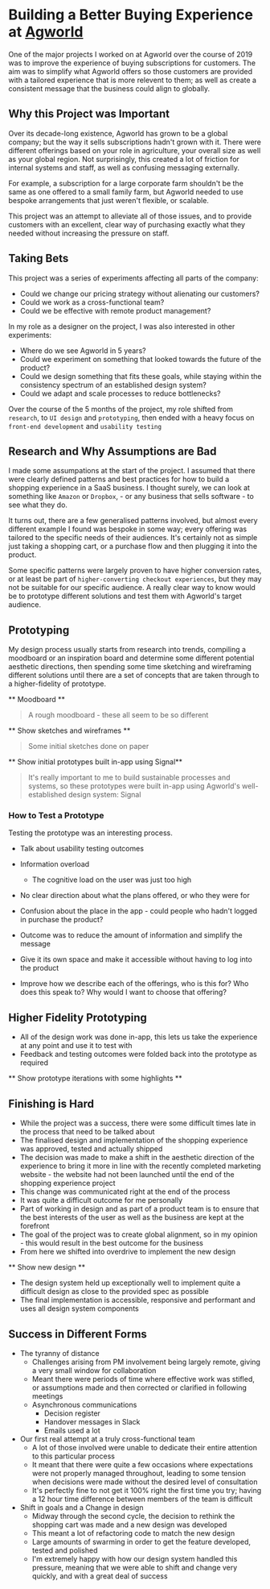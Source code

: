 
# Building a Better Buying Experience at [Agworld](https://agworld.com)

One of the major projects I worked on at Agworld over the course of 2019 was to improve the experience of buying subscriptions for customers. The aim was to simplify what Agworld offers so those customers are provided with a tailored experience that is more relevent to them; as well as create a consistent message that the business could align to globally.

## Why this Project was Important

Over its decade-long existence, Agworld has grown to be a global company; but the way it sells subscriptions hadn't grown with it. There were different offerings based on your role in agriculture, your overall size as well as your global region. Not surprisingly, this created a lot of friction for internal systems and staff, as well as confusing messaging externally. 

For example, a subscription for a large corporate farm shouldn't be the same as one offered to a small family farm, but Agworld needed to use bespoke arrangements that just weren't flexible, or scalable.

This project was an attempt to alleviate all of those issues, and to provide customers with an excellent, clear way of purchasing exactly what they needed without increasing the pressure on staff.

## Taking Bets

This project was a series of experiments affecting all parts of the company:

- Could we change our pricing strategy without alienating our customers?
- Could we work as a cross-functional team?
- Could we be effective with remote product management?

In my role as a designer on the project, I was also interested in other experiments:

- Where do we see Agworld in 5 years?
- Could we experiment on something that looked towards the future of the product?
- Could we design something that fits these goals, while staying within the consistency spectrum of an established design system?
- Could we adapt and scale processes to reduce bottlenecks?

Over the course of the 5 months of the project, my role shifted from `research`, to `UI design` and `prototyping`, then ended with a heavy focus on `front-end development` and `usability testing`

## Research and Why Assumptions are Bad

I made some assumpations at the start of the project. I assumed that there were clearly defined patterns and best practices for how to build a shopping experience in a SaaS business. I thought surely, we can look at something like `Amazon` or `Dropbox`, - or any business that sells software - to see what they do.

It turns out, there are a few generalised patterns involved, but almost every different example I found was bespoke in some way; every offering was tailored to the specific needs of their audiences. It's certainly not as simple just taking a shopping cart, or a purchase flow and then plugging it into the product.

Some specific patterns were largely proven to have higher conversion rates, or at least be part of `higher-converting checkout experiences`, but they may not be suitable for our specific audience. A really clear way to know would be to prototype different solutions and test them with Agworld's target audience.

## Prototyping

My design process usually starts from research into trends, compiling a moodboard or an inspiration board and determine some different potential aesthetic directions, then spending some time sketching and wireframing different solutions until there are a set of concepts that are taken through to a higher-fidelity of prototype.

** Moodboard **

> A rough moodboard - these all seem to be so different

** Show sketches and wireframes **

> Some initial sketches done on paper

** Show initial prototypes built in-app using Signal**

> It's really important to me to build sustainable processes and systems, so these prototypes were built in-app using Agworld's well-established design system: Signal

### How to Test a Prototype

Testing the prototype was an interesting process. 

- Talk about usability testing outcomes
- Information overload
  - The cognitive load on the user was just too high
- No clear direction about what the plans offered, or who they were for
- Confusion about the place in the app - could people who hadn't logged in purchase the product?

- Outcome was to reduce the amount of information and simplify the message
- Give it its own space and make it accessible without having to log into the product
- Improve how we describe each of the offerings, who is this for? Who does this speak to? Why would I want to choose that offering?

## Higher Fidelity Prototyping

- All of the design work was done in-app, this lets us take the experience at any point and use it to test with
- Feedback and testing outcomes were folded back into the prototype as required

** Show prototype iterations with some highlights **

## Finishing is Hard

- While the project was a success, there were some difficult times late in the process that need to be talked about
- The finalised design and implementation of the shopping experience was approved, tested and actually shipped
- The decision was made to make a shift in the aesthetic direction of the experience to bring it more in line with the recently completed marketing website - the website had not been launched until the end of the shopping experience project
- This change was communicated right at the end of the process
- It was quite a difficult outcome for me personally
- Part of working in design and as part of a product team is to ensure that the best interests of the user as well as the business are kept at the forefront
- The goal of the project was to create global alignment, so in my opinion - this would result in the best outcome for the business
- From here we shifted into overdrive to implement the new design

** Show new design **

- The design system held up exceptionally well to implement quite a difficult design as close to the provided spec as possible
- The final implementation is accessible, responsive and performant and uses all design system components

## Success in Different Forms

- The tyranny of distance
  - Challenges arising from PM involvement being largely remote, giving a very small window for collaboration
  - Meant there were periods of time where effective work was stifled, or assumptions made and then corrected or clarified in following meetings
  - Asynchronous communications
    - Decision register
    - Handover messages in Slack
    - Emails used a lot
- Our first real attempt at a truly cross-functional team
  - A lot of those involved were unable to dedicate their entire attention to this particular process
  - It meant that there were quite a few occasions where expectations were not properly managed throughout, leading to some tension when decisions were made without the desired level of consultation
  - It's perfectly fine to not get it 100% right the first time you try; having a 12 hour time difference between members of the team is difficult
- Shift in goals and a Change in design
  - Midway through the second cycle, the decision to rethink the shopping cart was made and a new design was developed
  - This meant a lot of refactoring code to match the new design
  - Large amounts of swarming in order to get the feature developed, tested and polished
  - I'm extremely happy with how our design system handled this pressure, meaning that we were able to shift and change very quickly, and with a great deal of success